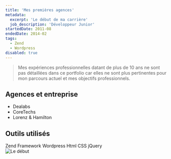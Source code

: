 ```yaml
---
title: 'Mes premières agences'
metadata:
  excerpt: 'Le début de ma carrière'
  job_description: 'Développeur Junior'
startedDate: 2011-08
endedDate: 2014-02
tags:
  - Zend
  - Wordpress
disabled: true
---
```



> Mes expériences professionnelles datant de plus de 10 ans ne sont pas détaillées dans ce portfolio car elles ne sont plus pertinentes pour mon parcours actuel et mes objectifs professionnels.

## Agences et entreprise

- Dealabs
- CoreTechs
- Lorenz & Hamilton

## Outils utilisés

<div class="mb-6">
	<Tag name={DevTags.ZEND}>Zend Framework</Tag>
	<Tag name={DevTags.OTHER}>Wordpress</Tag>
	<Tag name={DevTags.HTML}>Html</Tag>
	<Tag name={DevTags.CSS}>CSS</Tag>
	<Tag name={DevTags.OTHER}>jQuery</Tag>
</div>

<Image src={web_agency} alt="Le début" class="shadow shadow-lg shadow-black" />
